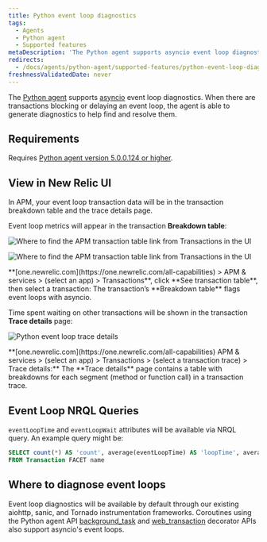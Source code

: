 ```yaml
---
title: Python event loop diagnostics
tags:
  - Agents
  - Python agent
  - Supported features
metaDescription: 'The Python agent supports asyncio event loop diagnostics, giving you insight into transactions delaying or blocking the completion of event loops.'
redirects:
  - /docs/agents/python-agent/supported-features/python-event-loop-diagnostics
freshnessValidatedDate: never
---
```


The [Python agent](/docs/agents/python-agent/getting-started/introduction-new-relic-python) supports [asyncio](https://docs.python.org/3/library/asyncio.html) event loop diagnostics. When there are transactions blocking or delaying an event loop, the agent is able to generate diagnostics to help find and resolve them.

## Requirements

Requires [Python agent version 5.0.0.124 or higher](/docs/release-notes/agent-release-notes/python-release-notes).

## View in New Relic UI

In APM, your event loop transaction data will be in the transaction breakdown table and the trace details page.

Event loop metrics will appear in the transaction <DNT>**Breakdown table**</DNT>:

<img
  title="Find APM transaction table"
  alt="Where to find the APM transaction table link from Transactions in the UI"
  src="/images/apm_screenshot-full_find-apm-transaction-table.webp"
/>

<img
  title="Find APM transaction table"
  alt="Where to find the APM transaction table link from Transactions in the UI"
  src="/images/apm_screenshot-crop_transaction-table-breakdown.webp"
/>

<figcaption>
  <DNT>**[one.newrelic.com](https://one.newrelic.com/all-capabilities) > APM & services > (select an app) > Transactions**</DNT>,  click <DNT>**See transaction table**</DNT>, then select a transaction: The transaction’s <DNT>**Breakdown table**</DNT> flags event loops with asyncio.
</figcaption>

Time spent waiting on other transactions will be shown in the transaction <DNT>**Trace details**</DNT> page:

<img
  title="python-event-loop-trace-details.png"
  alt="Python event loop trace details"
  src="/images/apm_screenshot-crop_transaction-breakdown-page.webp"
/>

<figcaption>
  <DNT>**[one.newrelic.com](https://one.newrelic.com/all-capabilities) APM & services > (select an app) > Transactions > (select a transaction trace) > Trace details:**</DNT> The <DNT>**Trace details**</DNT> page contains a table with breakdowns for each segment (method or function call) in a transaction trace.
</figcaption>

## Event Loop NRQL Queries

`eventLoopTime` and `eventLoopWait` attributes will be available via NRQL query. An example query might be:

```sql
SELECT count(*) AS 'count', average(eventLoopTime) AS 'loopTime', average(eventLoopWait) AS 'loopWait' 
FROM Transaction FACET name
```

## Where to diagnose event loops

Event loop diagnostics will be available by default through our existing aiohttp, sanic, and Tornado instrumentation frameworks. Coroutines using the Python agent API [background_task](/docs/agents/python-agent/python-agent-api/background_task) and [web_transaction](/docs/agents/python-agent/python-agent-api/webtransaction) decorator APIs also support asyncio's event loops.
